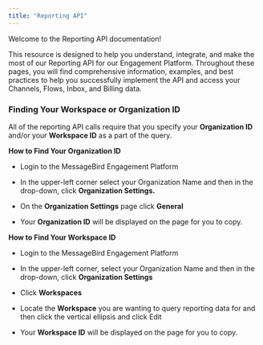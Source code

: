 ```yaml
---
title: "Reporting API"
---
```


Welcome to the Reporting API documentation! 

This resource is designed to help you understand, integrate, and make the most of our Reporting API for our Engagement Platform. Throughout these pages, you will find comprehensive information, examples, and best practices to help you successfully implement the API and access your Channels, Flows, Inbox, and Billing data.

### **Finding Your Workspace or Organization ID** 

All of the reporting API calls require that you specify your **Organization ID** and/or your **Workspace ID** as a part of the query.

**How to Find Your Organization ID**

* Login to the MessageBird Engagement Platform

* In the upper-left corner select your Organization Name and then in the drop-down, click **Organization Settings.**

* On the **Organization Settings** page click **General**

* Your **Organization ID** will be displayed on the page for you to copy.

**How to Find Your Workspace ID**

* Login to the MessageBird Engagement Platform

* In the upper-left corner, select your Organization Name and then in the drop-down, click **Organization Settings**

* Click **Workspaces**

* Locate the **Workspace** you are wanting to query reporting data for and then click the vertical ellipsis and click Edit

* Your **Workspace ID** will be displayed on the page for you to copy.